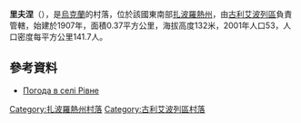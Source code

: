 {{coord|47|43|8|N|36|2|5|E|scale:100000|display=title}}

'''里夫涅'''（{{lang-uk|Рівне}}），是[[烏克蘭|烏克蘭]]的村落，位於該國東南部[[扎波羅熱州|扎波羅熱州]]，由[[古利艾波列區|古利艾波列區]]負責管轄，始建於1907年，面積0.37平方公里，海拔高度132米，2001年人口53，人口密度每平方公里141.7人。

==參考資料==
* [http://weather.in.ua/ua/zaporozhskaja/22334 Погода в селі Рівне]

[[Category:扎波羅熱州村落|Category:扎波羅熱州村落]]
[[Category:古利艾波列區村落|Category:古利艾波列區村落]]


{{Zaporizhia-geo-stub}}